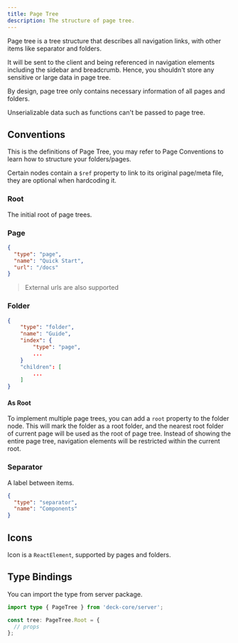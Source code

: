 ```yaml
---
title: Page Tree
description: The structure of page tree.
---
```


Page tree is a tree structure that describes all navigation links, with other items like separator and folders.

It will be sent to the client and being referenced in navigation elements including the sidebar and breadcrumb.
Hence, you shouldn't store any sensitive or large data in page tree.

<Callout title="Note">

By design, page tree only contains necessary information of all pages and folders.

Unserializable data such as functions can't be passed to page tree.

</Callout>

## Conventions

This is the definitions of Page Tree, you may refer to Page Conventions to learn how to structure your folders/pages.

Certain nodes contain a `$ref` property to link to its original page/meta file, they are optional when hardcoding it.

### Root

The initial root of page trees.

<AutoTypeTable path="./content/docs/headless/props.ts" name="PageTreeRoot" />

### Page

```json
{
  "type": "page",
  "name": "Quick Start",
  "url": "/docs"
}
```

> External urls are also supported

<AutoTypeTable path="./content/docs/headless/props.ts" name="PageTreeItem" />

### Folder

```json
{
    "type": "folder",
    "name": "Guide",
    "index": {
        "type": "page",
        ...
    }
    "children": [
        ...
    ]
}
```

<AutoTypeTable path="./content/docs/headless/props.ts" name="PageTreeFolder" />

#### As Root

To implement multiple page trees, you can add a `root` property to the folder node.
This will mark the folder as a root folder, and the nearest root folder of current page will be used as the root of page tree.
Instead of showing the entire page tree, navigation elements will be restricted within the current root.

### Separator

A label between items.

```json
{
  "type": "separator",
  "name": "Components"
}
```

<AutoTypeTable
  path="./content/docs/headless/props.ts"
  name="PageTreeSeparator"
/>

## Icons

Icon is a `ReactElement`, supported by pages and folders.

## Type Bindings

You can import the type from server package.

```ts
import type { PageTree } from 'deck-core/server';

const tree: PageTree.Root = {
  // props
};
```
